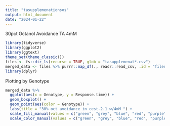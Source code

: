 ```yaml
---
title: "tasupplemenationsos"
output: html_document
date: "2024-01-22"
---
```


30pct Octanol Avoidance TA 4mM

```r
library(tidyverse)
library(ggplot2)
library(ggtext)
theme_set(theme_classic())
files <- fs::dir_ls(recurse = TRUE, glob = "tasupplemenat*.csv")
merged_data <- files %>% purrr::map_df(., readr::read_csv, .id = "filename")
library(dplyr)

```

Plotting by Genotype
```R
merged_data %>%
  ggplot(aes(x = Genotype, y = Response.time)) +
  geom_boxplot() +
  geom_point(aes(color = Genotype)) +
  labs(title = "30% oct avoidance in cest-2.1 w/4mM ") +
  scale_fill_manual(values = c("green", "grey", "blue", "red", "purple", "orange", "black")) +
  scale_color_manual(values = c("green", "grey", "blue", "red", "purple", "orange", "black"))
  
```



